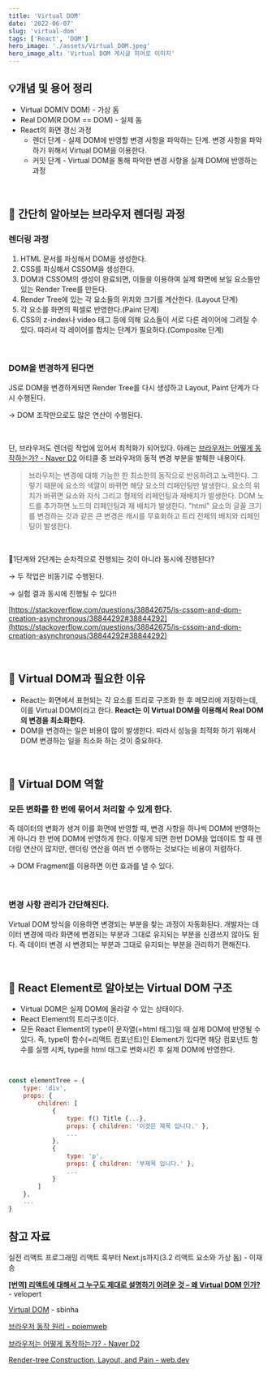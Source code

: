 ```yaml
---
title: 'Virtual DOM'
date: '2022-06-07'
slug: 'virtual-dom'
tags: ['React', 'DOM']
hero_image: './assets/Virtual_DOM.jpeg'
hero_image_alt: 'Virtual DOM 게시글 히어로 이미지'
---
```


## 💡개념 및 용어 정리

- Virtual DOM(V DOM) - 가상 돔
- Real DOM(R DOM == DOM) - 실제 돔
- React의 화면 갱신 과정
  - 렌더 단계 - 실제 DOM에 반영할 변경 사항을 파악하는 단계. 변경 사항을 파악하기 위해서 Virtual DOM을 이용한다.
  - 커밋 단계 - Virtual DOM을 통해 파악한 변경 사항을 실제 DOM에 반영하는 과정

<br/>

## 🌟 간단히 알아보는 브라우저 렌더링 과정

### 렌더링 과정

1. HTML 문서를 파싱해서 DOM을 생성한다.
2. CSS를 파싱해서 CSSOM을 생성한다.
3. DOM과 CSSOM의 생성이 완료되면, 이들을 이용하여 실제 화면에 보일 요소들만 있는 Render Tree를 만든다.
4. Render Tree에 있는 각 요소들의 위치와 크기를 계산한다. (Layout 단계)
5. 각 요소를 화면의 픽셀로 반영한다.(Paint 단계)
6. CSS의 z-index나 video 태그 등에 의해 요소들이 서로 다른 레이어에 그려질 수 있다. 따라서 각 레이어를 합치는 단계가 필요하다.(Composite 단계)

<br/>

### DOM을 변경하게 된다면

JS로 DOM을 변경하게되면 Render Tree를 다시 생성하고 Layout, Paint 단계가 다시 수행된다.

→ DOM 조작만으로도 많은 연산이 수행된다.

<br/>

단, 브라우저도 렌더링 작업에 있어서 최적화가 되어있다. 아래는 [브라우저는 어떻게 동작하는가? - Naver D2](https://d2.naver.com/helloworld/59361) 아티클 중 브라우저의 동적 변경 부분을 발췌한 내용이다.

> 브라우저는 변경에 대해 가능한 한 최소한의 동작으로 반응하려고 노력한다. 그렇기 때문에 요소의 색깔이 바뀌면 해당 요소의 리페인팅만 발생한다. 요소의 위치가 바뀌면 요소와 자식 그리고 형제의 리페인팅과 재배치가 발생한다. DOM 노드를 추가하면 노드의 리페인팅과 재 배치가 발생한다. "html" 요소의 글꼴 크기를 변경하는 것과 같은 큰 변경은 캐시를 무효화하고 트리 전체의 배치와 리페인팅이 발생한다.

<br/>

🤔1단계와 2단계는 순차적으로 진행되는 것이 아니라 동시에 진행된다?

→ 두 작업은 비동기로 수행된다.

→ 실험 결과 동시에 진행될 수 있다!!

[https://stackoverflow.com/questions/38842675/is-cssom-and-dom-creation-asynchronous/38844292#38844292](https://stackoverflow.com/questions/38842675/is-cssom-and-dom-creation-asynchronous/38844292#38844292)

<br/>

## 🌟 Virtual DOM과 필요한 이유

- React는 화면에서 표현되는 각 요소를 트리로 구조화 한 후 메모리에 저장하는데, 이를 Virtual DOM이라고 한다. **React는 이 Virtual DOM을 이용해서 Real DOM의 변경을 최소화한다.**
- DOM을 변경하는 일은 비용이 많이 발생한다. 따라서 성능을 최적화 하기 위해서 DOM 변경하는 일을 최소화 하는 것이 중요하다.

<br/>

## 🌟 Virtual DOM 역할

### 모든 변화를 한 번에 묶어서 처리할 수 있게 한다.

즉 데이터의 변화가 생겨 이를 화면에 반영할 때, 변경 사항을 하나씩 DOM에 반영하는 게 아니라 한 번에 DOM에 반영하게 한다. 이렇게 되면 한번 DOM을 업데이트 할 때 렌더링 연산이 많지만, 렌더링 연산을 여러 번 수행하는 것보다는 비용이 저렴하다.

→ DOM Fragment를 이용하면 이런 효과를 낼 수 있다.

<br/>

### 변경 사항 관리가 간단해진다.

Virtual DOM 방식을 이용하면 변경되는 부분을 찾는 과정이 자동화된다. 개발자는 데이터 변경에 따라 화면에 변경되는 부분과 그대로 유지되는 부분을 신경쓰지 않아도 된다. 즉 데이터 변경 시 변경되는 부분과 그대로 유지되는 부분을 관리하기 편해진다.

<br/>

## 🌟 React Element로 알아보는 Virtual DOM 구조

- Virtual DOM은 실제 DOM에 올라갈 수 있는 상태이다.
- React Element의 트리구조이다.
- 모든 React Element의 type이 문자열(=html 태그)일 때 실제 DOM에 반영될 수 있다. 즉, type이 함수(=리액트 컴포넌트)인 Element가 있다면 해당 컴포넌트 함수를 실행 시켜, type을 html 태그로 변화시킨 후 실제 DOM에 반영한다.

<br/>

```jsx
const elementTree = {
	type: 'div',
	props: {
		children: [
			{
				type: f() Title {...},
				props: { children: '이것은 제목 입니다.' },
				...
			},
			{
				type: 'p',
				props: { children: '부제목 입니다.' },
				...
			}
		]
	},
	...
}
```

## 참고 자료

실전 리액트 프로그래밍 리액트 훅부터 Next.js까지(3.2 리액트 요소와 가상 돔) - 이재승

**[[번역] 리액트에 대해서 그 누구도 제대로 설명하기 어려운 것 – 왜 Virtual DOM 인가?](https://velopert.com/3236)** - velopert

[Virtual DOM](https://velog.io/@sbinha/React%EC%97%90%EC%84%9C-Virtual-DOM) - sbinha

[브라우저 동작 원리 - poiemweb](https://poiemaweb.com/js-browser)

[브라우저는 어떻게 동작하는가? - Naver D2](https://d2.naver.com/helloworld/59361)

[Render-tree Construction, Layout, and Pain - web.dev](https://web.dev/critical-rendering-path-render-tree-construction/)
